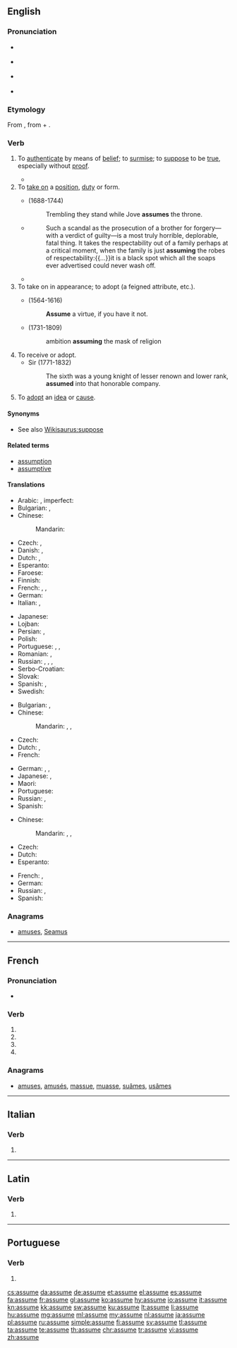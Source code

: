 {{also|assumé}}
==English==

===Pronunciation===
* {{a|UK|NZ}} {{IPA|/əˈsjuːm/|lang=en}}
* {{a|US}} {{IPA|/əˈsuːm/|lang=en}}
* {{a|Aus}} {{IPA|/əˈsjuːm/|/əˈʃuːm/|lang=en}}
* {{audio|en-us-assume.ogg|Audio (US)|lang=en}}

===Etymology===
From {{etyl|la|en}} {{m|la|assūmō||accept, take}}, from {{term|ad-||to, towards, at|lang=la}} + {{m|la|sūmō||take up, assume}}.

===Verb===
{{en-verb|assum}}

#To [[authenticate]] by means of [[belief]]; to [[surmise]]; to [[suppose]] to be [[true]], especially without [[proof]].
#:{{ux|en|We '''assume''' that, as her parents were dentists, she knows quite a bit about dentistry.}}
#*{{quote-magazine|date=2013-06-14|author={{w|Jonathan Freedland}}
|volume=189|issue=1|page=18|magazine={{w|The Guardian Weekly}}
|title=[http://www.guardian.co.uk/commentisfree/2013/jun/07/obama-apple-google-facebook-tainted-prism Obama's once hip brand is now tainted]
|passage=Where we once sent love letters in a sealed envelope, or stuck photographs of our children in a family album, now such private material is despatched to servers and clouds operated by people we don't know and will never meet. Perhaps we '''assume''' that our name, address and search preferences will be viewed by some unseen pair of corporate eyes, probably not human, and don't mind that much.}}
#To [[take on]] a [[position]], [[duty]] or form.
#:{{ux|en|Mr. Jones will '''assume''' the position of a lifeguard until a proper replacement is found.}}
#*{{w|Alexander Pope}} (1688-1744)
#*:Trembling they stand while Jove '''assumes''' the throne.
#*{{RQ:WBsnt IvryGtP}}
#*:Such a scandal as the prosecution of a brother for forgery—with a verdict of guilty—is a most truly horrible, deplorable, fatal thing. It takes the respectability out of a family perhaps at a critical moment, when the family is just '''assuming''' the robes of respectability:{{...}}it is a black spot which all the soaps ever advertised could never wash off.
#*{{quote-news|year=2012|date=August 5|author={{w|Nathan Rabin}}
|title=[http://www.avclub.com/articles/i-love-lisa,83183/ TV: Review: THE SIMPSONS (CLASSIC): “I Love Lisa”] (season 4, episode 15; originally aired 02/11/1993)
|passage=So while Ralph generally seems to inhabit a different, more glorious and joyful universe than everyone else here his yearning and heartbreak are eminently relateable. Ralph sometimes appears to be a magically demented sprite who has '''assumed''' the form of a boy, but he’s never been more poignantly, nakedly, movingly human than he is here.}}
#To take on in appearance; to adopt (a feigned attribute, etc.).
#*{{w|William Shakespeare}} (1564-1616)
#*:'''Assume''' a virtue, if you have it not.
#*{{w|Beilby Porteus}} (1731-1809)
#*:ambition '''assuming''' the mask of religion
#To receive or adopt.
#*Sir {{w|Walter Scott}} (1771-1832)
#*:The sixth was a young knight of lesser renown and lower rank, '''assumed''' into that honorable company.
#To [[adopt]] an [[idea]] or [[cause]].

====Synonyms====
* See also [[Wikisaurus:suppose]]

====Related terms====
* [[assumption]]
* [[assumptive]]

====Translations====
{{trans-top|to suppose to be true}}
* Arabic: {{t|ar|افترض|tr=iftáraḍa}}, imperfect: {{t|ar|يفترض|tr=yaftariḍu}}
* Bulgarian: {{t+|bg|приемам|tr=priemám}}, {{t+|bg|допускам|tr=dopuskám}}
* Chinese:
*: Mandarin: {{t+|cmn|假定|tr=jiǎdìng|sc=Hani}}
* Czech: {{t+|cs|předpokládat}}, {{t|cs|domnívat se}}
* Danish: {{t|da|antage}}, {{t|da|formode}}
* Dutch: {{t+|nl|aannemen}}, {{t+|nl|veronderstellen}}
* Esperanto: {{t+|eo|supozi}}
* Faroese: {{t|fo|halda}}
* Finnish: {{t+|fi|olettaa}}
* French: {{t+|fr|supposer}}, {{t+|fr|présupposer}}, {{t+|fr|présumer}}
* German: {{t+|de|annehmen}}
* Italian: {{t+|it|presupporre}}, {{t+|it|ritenere}}
{{trans-mid}}
* Japanese: {{t|ja|仮定する|tr=かていする, katei-suru|sc=Jpan}}
* Lojban: {{t|jbo|sruma}}
* Persian: {{t+|fa|فرض کردن|tr=farz kardan}}, {{t+|fa|حدس زدن|tr=hads zadan}}
* Polish: {{t+|pl|przyjąć}}
* Portuguese: {{t+|pt|supor}}, {{t+|pt|pressupor}}, {{t+|pt|presumir}}
* Romanian: {{t+|ro|presupune}}, {{t+|ro|prepune}}
* Russian: {{t+|ru|предполагать|impf|tr=predpolagát’|sc=Cyrl}}, {{t+|ru|предположить|pf|tr=predpoložít’|sc=Cyrl}}, {{t+|ru|допускать|impf|tr=dopuskát’|sc=Cyrl}}, {{t+|ru|допустить|pf|tr=dopustít’|sc=Cyrl}}
* Serbo-Croatian: {{t+|sh|pretpostaviti}}
* Slovak: {{t|sk|predpokladať}}
* Spanish: {{t+|es|suponer}}, {{t|es|dar por sentado}}
* Swedish: {{t+|sv|anta}}
{{trans-bottom}}

{{trans-top|take on a position}}
* Bulgarian: {{t+|bg|поемам}}, {{t+|bg|заемам}}
* Chinese:
*: Mandarin: {{t|cmn|擔任|sc=Hani}}, {{t+|cmn|担任|tr=dānrèn|sc=Hani}}, {{t+|cmn|承接|tr=chéngjiē|sc=Hani}}
* Czech: {{t|cs|zaujmout}}
* Dutch: {{t+|nl|innemen}}, {{t+|nl|aannemen}}
* French: {{t+|fr|assumer}}
{{trans-mid}}
* German: {{t+|de|annehmen}}, {{t+|de|aufnehmen}}, {{t+|de|einnehmen}}
* Japanese: {{t+|ja|負う|tr=おう, ou|sc=Jpan}}, {{t|ja|引き受ける|tr=ひきうける, hikiukeru|sc=Jpan}}
* Maori: {{t|mi|whakatupu}}
* Portuguese: {{t+|pt|assumir}}
* Russian: {{t+|ru|занимать|impf|tr=zanimát’|sc=Cyrl}}, {{t+|ru|занять|pf|tr=zanját’|sc=Cyrl}}
* Spanish: {{t+|es|asumir}}
{{trans-bottom}}

{{trans-top|adopt an idea}}
* Chinese:
*: Mandarin: {{t|cmn|採納|sc=Hani}}, {{t+|cmn|采纳|tr=cǎinà|sc=Hani}}, {{t+|cmn|接受|tr=jiēshòu|sc=Hani}}
* Czech: {{t|cs|nabrat}}
* Dutch: {{t+|nl|aannemen}}
* Esperanto: {{t+|eo|akcepti}}
{{trans-mid}}
* French: {{t+|fr|adopter}}, {{t+|fr|prendre}}
* German: {{t+|de|annehmen}}
* Russian: {{t+|ru|принимать|impf|tr=prinimát’|sc=Cyrl}}, {{t+|ru|принять|pf|tr=prinját’|sc=Cyrl}}
* Spanish: {{t+|es|asumir}}
{{trans-bottom}}

===Anagrams===
* [[amuses#English|amuses]], [[Seamus#English|Seamus]]

----

==French==

===Pronunciation===
* {{IPA|lang=fr|/a.sym/}}

===Verb===
{{fr-verb-form}}

# {{inflection of|assumer||1|s|pres|indc|lang=fr}}
# {{inflection of|assumer||3|s|pres|indc|lang=fr}}
# {{inflection of|assumer||1|s|pres|subj|lang=fr}}
# {{inflection of|assumer||2|s|impr|lang=fr}}

===Anagrams===
* [[amuses#French|amuses]], [[amusés#French|amusés]], [[massue#French|massue]], [[muasse#French|muasse]], [[suâmes#French|suâmes]], [[usâmes#French|usâmes]]

----

==Italian==

===Verb===
{{head|it|verb form}}

# {{inflection of|assumere||3|s|pres|indc|lang=it}}

----

==Latin==

===Verb===
{{la-verb-form|assūme}}

# {{inflection of|assūmō||2|s|pres|actv|impr|lang=la}}

----

==Portuguese==

===Verb===
{{pt-verb-form}}

# {{inflection of|assumir||3|s|pres|indc|lang=pt}}

[[cs:assume]]
[[da:assume]]
[[de:assume]]
[[et:assume]]
[[el:assume]]
[[es:assume]]
[[fa:assume]]
[[fr:assume]]
[[gl:assume]]
[[ko:assume]]
[[hy:assume]]
[[io:assume]]
[[it:assume]]
[[kn:assume]]
[[kk:assume]]
[[sw:assume]]
[[ku:assume]]
[[lt:assume]]
[[li:assume]]
[[hu:assume]]
[[mg:assume]]
[[ml:assume]]
[[my:assume]]
[[nl:assume]]
[[ja:assume]]
[[pl:assume]]
[[ru:assume]]
[[simple:assume]]
[[fi:assume]]
[[sv:assume]]
[[tl:assume]]
[[ta:assume]]
[[te:assume]]
[[th:assume]]
[[chr:assume]]
[[tr:assume]]
[[vi:assume]]
[[zh:assume]]